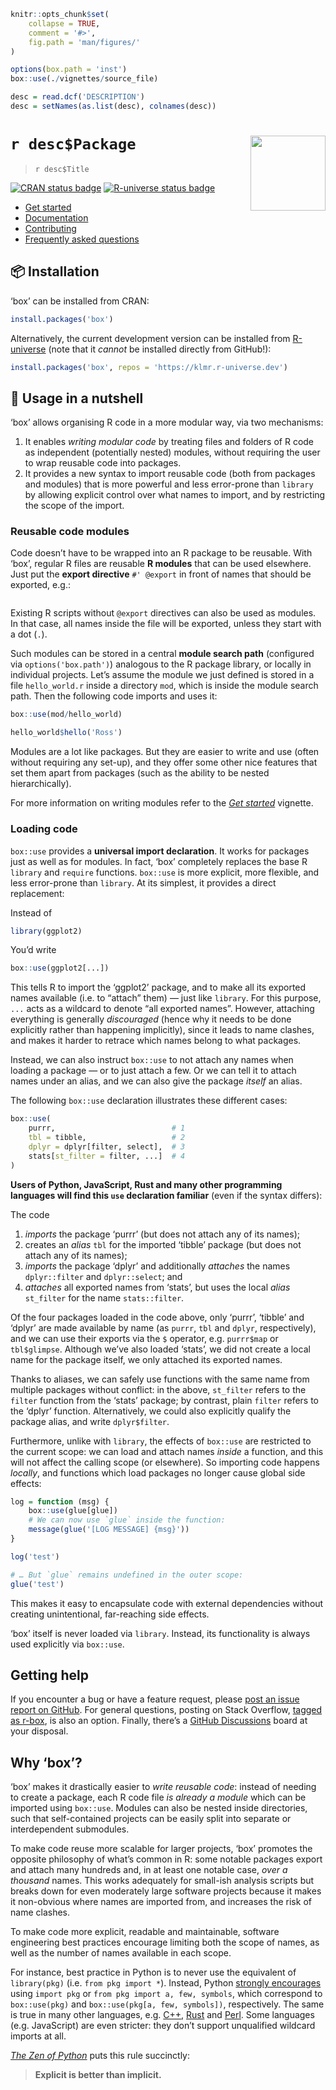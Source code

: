 <!-- README.md is generated from README.rmd. Please edit that file instead! -->

```r
knitr::opts_chunk$set(
    collapse = TRUE,
    comment = '#>',
    fig.path = 'man/figures/'
)

options(box.path = 'inst')
box::use(./vignettes/source_file)

desc = read.dcf('DESCRIPTION')
desc = setNames(as.list(desc), colnames(desc))
```

# `r desc$Package` <img src="man/figures/logo.png" align="right" alt="" width="120"/>

> `r desc$Title`


[![CRAN status badge](https://www.r-pkg.org/badges/version/box)][CRAN]
[![R-universe status badge](https://klmr.r-universe.dev/badges/box)][R-universe]

<div id='tldr'>

* [Get started][]
* [Documentation][]
* [Contributing][]
* [Frequently asked questions][FAQ]

</div>

## 📦 Installation

‘box’ can be installed from CRAN:

```r
install.packages('box')
```

Alternatively, the current development version can be installed from [R-universe][] (note that it *cannot* be installed directly from GitHub!):

```r
install.packages('box', repos = 'https://klmr.r-universe.dev')
```

## 🥜 Usage in a nutshell

‘box’ allows organising R code in a more modular way, via two mechanisms:

1. It enables *writing modular code* by treating files and folders of R code as independent (potentially nested) modules, without requiring the user to wrap reusable code into packages.
2. It provides a new syntax to import reusable code (both from packages and modules) that is more powerful and less error-prone than `library` by allowing explicit control over what names to import, and by restricting the scope of the import.

### Reusable code modules

Code doesn’t have to be wrapped into an R package to be reusable. With ‘box’, regular R files are reusable **R modules** that can be used elsewhere. Just put the **export directive** `#' @export` in front of names that should be exported, e.g.:

```r
```

Existing R scripts without `@export` directives can also be used as modules. In that case, all names inside the file will be exported, unless they start with a dot (`.`).

Such modules can be stored in a central **module search path** (configured via `options('box.path')`) analogous to the R package library, or locally in individual projects. Let’s assume the module we just defined is stored in a file `hello_world.r` inside a directory `mod`, which is inside the module search path. Then the following code imports and uses it:

```r
box::use(mod/hello_world)

hello_world$hello('Ross')
```

Modules are a lot like packages. But they are easier to write and use (often without requiring any set-up), and they offer some other nice features that set them apart from packages (such as the ability to be nested hierarchically).

For more information on writing modules refer to the *[Get started][]* vignette.

### Loading code

`box::use` provides a **universal import declaration**. It works for packages just as well as for modules. In fact, ‘box’ completely replaces the base R `library` and `require` functions. `box::use` is more explicit, more flexible, and less error-prone than `library`. At its simplest, it provides a direct replacement:

Instead of

```r
library(ggplot2)
```

You’d write

```r
box::use(ggplot2[...])
```

This tells R to import the ‘ggplot2’ package, and to make all its exported names available (i.e. to “attach” them) — just like `library`. For this purpose, `...` acts as a wildcard to denote “all exported names”. However, attaching everything is generally *discouraged* (hence why it needs to be done explicitly rather than happening implicitly), since it leads to name clashes, and makes it harder to retrace which names belong to what packages.

Instead, we can also instruct `box::use` to not attach any names when loading a package — or to just attach a few. Or we can tell it to attach names under an alias, and we can also give the package *itself* an alias.

The following `box::use` declaration illustrates these different cases:

```r
box::use(
    purrr,                          # 1
    tbl = tibble,                   # 2
    dplyr = dplyr[filter, select],  # 3
    stats[st_filter = filter, ...]  # 4
)
```

**Users of Python, JavaScript, Rust and many other programming languages will find this `use` declaration familiar** (even if the syntax differs):

The code

1. *imports* the package ‘purrr’ (but does not attach any of its names);
2. creates an *alias* `tbl` for the imported ‘tibble’ package (but does not attach any of its names);
3. *imports* the package ‘dplyr’ and additionally *attaches* the names `dplyr::filter` and `dplyr::select`; and
4. *attaches* all exported names from ‘stats’, but uses the local *alias* `st_filter` for the name `stats::filter`.

Of the four packages loaded in the code above, only ‘purrr’, ‘tibble’ and ‘dplyr’ are made available by name (as `purrr`, `tbl` and `dplyr`, respectively), and we can use their exports via the `$` operator, e.g. `purrr$map` or `tbl$glimpse`. Although we’ve also loaded ‘stats’, we did not create a local name for the package itself, we only attached its exported names.

Thanks to aliases, we can safely use functions with the same name from multiple packages without conflict: in the above, `st_filter` refers to the `filter` function from the ‘stats’ package; by contrast, plain `filter` refers to the ‘dplyr’ function. Alternatively, we could also explicitly qualify the package alias, and write `dplyr$filter`.

Furthermore, unlike with `library`, the effects of `box::use` are restricted to the current scope: we can load and attach names *inside* a function, and this will not affect the calling scope (or elsewhere). So importing code happens *locally*, and functions which load packages no longer cause global side effects:

```r
log = function (msg) {
    box::use(glue[glue])
    # We can now use `glue` inside the function:
    message(glue('[LOG MESSAGE] {msg}'))
}

log('test')

# … But `glue` remains undefined in the outer scope:
glue('test')
```

This makes it easy to encapsulate code with external dependencies without creating unintentional, far-reaching side effects.

‘box’ itself is never loaded via `library`. Instead, its functionality is always used explicitly via `box::use`.

## Getting help

If you encounter a bug or have a feature request, please [post an issue report on GitHub][new-issue]. For general questions, posting on Stack Overflow, [tagged as <span class="so-tag">r-box</span>][so:r-box], is also an option. Finally, there’s a [GitHub Discussions][] board at your disposal.

## Why ‘box’?

‘box’ makes it drastically easier to *write reusable code*: instead of needing to create a package, each R code file *is already a module* which can be imported using `box::use`. Modules can also be nested inside directories, such that self-contained projects can be easily split into separate or interdependent submodules.

To make code reuse more scalable for larger projects, ‘box’ promotes the opposite philosophy of what’s common in R: some notable packages export and attach many hundreds and, in at least one notable case, *over a thousand* names. This works adequately for small-ish analysis scripts but breaks down for even moderately large software projects because it makes it non-obvious where names are imported from, and increases the risk of name clashes.

To make code more explicit, readable and maintainable, software engineering best practices encourage limiting both the scope of names, as well as the number of names available in each scope.

For instance, best practice in Python is to never use the equivalent of `library(pkg)` (i.e. `from pkg import *`). Instead, Python [strongly encourages][pep8] using `import pkg` or `from pkg import a, few, symbols`, which correspond to `box::use(pkg)` and `box::use(pkg[a, few, symbols])`, respectively. The same is true in many other languages, e.g. [C++][], [Rust][] and [Perl][]. Some languages (e.g. JavaScript) are even stricter: they don’t support unqualified wildcard imports at all.

[*The Zen of Python*][pep20] puts this rule succinctly:

> **Explicit is better than implicit.**

[CRAN]: https://cran.r-project.org/package=box
[R-universe]: https://klmr.r-universe.dev/
[roxygen2]: https://roxygen2.r-lib.org/
[pep8]: https://www.python.org/dev/peps/pep-0008/#imports
[Get started]: https://klmr.me/box/articles/box.html
[Documentation]: https://klmr.me/box/reference/index.html
[Contributing]: https://klmr.me/box/articles/contributing.html
[FAQ]: https://klmr.me/box/articles/faq.html
[new-issue]: https://github.com/klmr/box/issues/new/choose
[so:r-box]: https://stackoverflow.com/questions/tagged/r-box?tab=Newest
[GitHub Discussions]: https://github.com/klmr/box/discussions
[C++]: https://isocpp.github.io/CppCoreGuidelines/CppCoreGuidelines#Rs-using
[Rust]: https://doc.rust-lang.org/book/ch07-04-bringing-paths-into-scope-with-the-use-keyword.html#the-glob-operator
[Perl]: https://perldoc.perl.org/Exporter#Selecting-What-to-Export
[pep20]: https://www.python.org/dev/peps/pep-0020/
